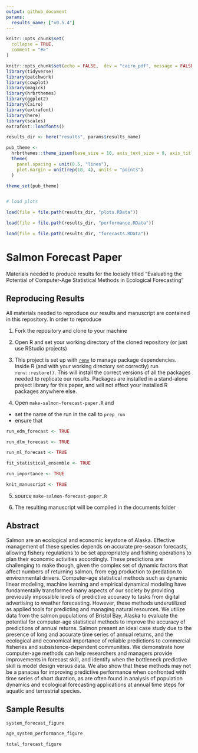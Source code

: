 ```yaml
---
output: github_document
params: 
  results_name: ["v0.5.4"]
---
```


<!-- README.md is generated from README.Rmd. Please edit that file -->

```r
knitr::opts_chunk$set(
  collapse = TRUE,
  comment = "#>"
)


```

```r
knitr::opts_chunk$set(echo = FALSE,  dev = "cairo_pdf", message = FALSE, warning = FALSE)
library(tidyverse)
library(patchwork)
library(cowplot)
library(magick)
library(hrbrthemes)
library(ggplot2)
library(Cairo)
library(extrafont)
library(here)
library(scales)
extrafont::loadfonts()

results_dir <- here("results", params$results_name)

pub_theme <-
  hrbrthemes::theme_ipsum(base_size = 10, axis_text_size = 8, axis_title_size = 12) +
  theme(
    panel.spacing = unit(0.5, "lines"),
    plot.margin = unit(rep(10, 4), units = "points")
  )

theme_set(pub_theme)


# load plots

load(file = file.path(results_dir, "plots.RData"))

load(file = file.path(results_dir, "performance.RData"))

load(file = file.path(results_dir, "forecasts.RData"))


```

# Salmon Forecast Paper

<!-- badges: start -->
<!-- badges: end -->

Materials needed to produce results for the loosely titled "Evaluating the Potential of Computer-Age Statistical Methods in Ecological Forecasting"


## Reproducing Results

All materials needed to reproduce our results and manuscript are contained in this repository. In order to reproduce

1. Fork the repository and clone to your machine

2. Open R and set your working directory of the cloned repository (or just use RStudio projects)

3. This project is set up with [`renv`](https://rstudio.github.io/renv/articles/renv.html) to manage package dependencies. Inside R (and with your working directory set correctly) run `renv::restore()`. This will install the correct versions of all the packages needed to replicate our results. Packages are installed in a stand-alone project library for this paper, and will not affect your installed R packages anywhere else. 

4. Open `make-salmon-forecast-paper.R` and
  - set the name of the run in the call to `prep_run`
  - ensure that 

```r
run_edm_forecast <- TRUE

run_dlm_forecast <- TRUE

run_ml_forecast <- TRUE

fit_statistical_ensemble <- TRUE

run_importance <- TRUE

knit_manuscript <- TRUE

```

5. source `make-salmon-forecast-paper.R`

6. The resulting manuscript will be compiled in the documents folder

## Abstract

  Salmon are an ecological and economic keystone of Alaska. Effective management of these species depends on accurate pre-season forecasts, allowing fishery regulations to be set appropriately and fishing operations to plan their economic activities accordingly.  These predictions are challenging to make though, given the complex set of dynamic factors that affect numbers of returning salmon, from egg production to predation to environmental drivers. Computer-age statistical methods such as dynamic linear modeling, machine learning and empirical dynamical modeling have fundamentally transformed many aspects of our society by providing previously impossible levels of predictive accuracy to tasks from digital advertising to weather forecasting. However, these methods underutilized as applied tools for predicting and managing natural resources. We utilize data from the salmon populations of Bristol Bay,  Alaska to evaluate the potential for computer-age statistical methods to improve the accuracy of predictions of annual returns. Salmon present an ideal case study due to the presence of long and accurate time series of annual returns, and the ecological and economical  importance of reliable predictions to commercial fisheries and subsistence-dependent communities. We demonstrate how computer-age methods can help researchers and managers provide improvements in forecast skill, and identify when the bottleneck predictive skill is model design versus data. We also show that these methods may not be a panacea for improving predictive performance when confronted with time series of short duration, as are often found in analysis of population dynamics and ecological forecasting applications at annual time steps for aquatic and terrestrial species.  


## Sample Results

```r
system_forecast_figure
```


```r
age_system_performance_figure
```


```r
total_forecast_figure
```


